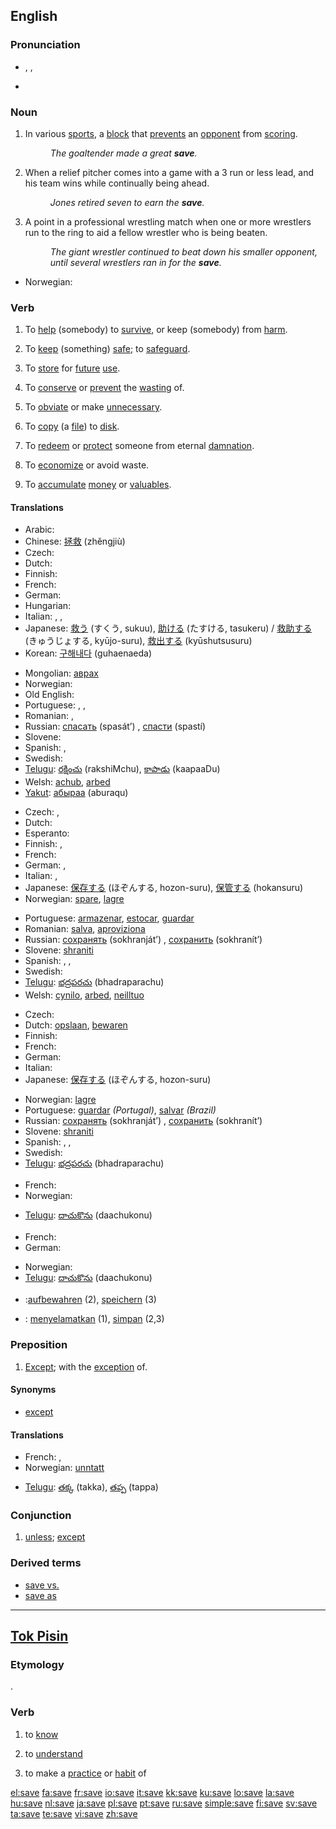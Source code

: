 ==English==

{{rank|front|France|London|578|save|length|play|remained}}

===Pronunciation===
* {{enPR|sāv}}, {{IPA|/seɪv/}}, {{SAMPA|/seIv/}}
* {{audio|en-us-save.ogg|Audio (US)}}
*: {{rhymes|eɪv}}

===Noun===
{{en-noun}}

# In various [[sport]]s, a [[block]] that [[prevent]]s an [[opponent]] from [[scoring]].
#: ''The goaltender made a great '''save'''.''
# {{baseball}} When a relief pitcher comes into a game with a 3 run or less lead, and his team wins while continually being ahead.
#: ''Jones retired seven to earn the '''save'''.''
# {{context|professional wrestling|slang}} A point in a professional wrestling match when one or more wrestlers run to the ring to aid a fellow wrestler who is being beaten.
#: ''The giant wrestler continued to beat down his smaller opponent, until several wrestlers ran in for the '''save'''.''

{{trans-top|block that prevents an opponent from scoring}}
* Norwegian: {{t|no|redning}}
{{trans-mid}}
{{trans-bottom}}

===Verb===
{{en-verb|sav|ing}}

# {{transitive}} To [[help]] (somebody) to [[survive]], or keep (somebody) from [[harm]].
# {{transitive}} To [[keep]] (something) [[safe]]; to [[safeguard]].
# {{transitive}} To [[store]] for [[future]] [[use]].
# {{transitive}} To [[conserve]] or [[prevent]] the [[waste|wasting]] of.
# {{transitive}} To [[obviate]] or make [[unnecessary]].
# {{context|transitive|computing}} To [[copy]] (a [[file]]) to [[disk]].
# {{context|transitive|theology}} To [[redeem]] or [[protect]] someone from eternal [[damnation]].
# {{intransitive}} To [[economize]] or avoid waste.
# {{context|transitive|and|intransitive}} To [[accumulate]] [[money]] or [[valuable]]s.

====Translations====
{{trans-top|to help someone to survive}}
* Arabic: {{Arab|[[انقذ]]}} {{IPAchar|(’ánqth)}}
* Chinese: [[拯救]] (zhěngjiù)
* Czech: {{t-|cs|zachránit}}
* Dutch: {{t+|nl|redden}}
* Finnish: {{t-|fi|säästää}}
* French: {{t+|fr|sauver}}
* German: {{t+|de|retten}}
* Hungarian: {{t+|hu|megment}}
* Italian: {{t+|it|aiutare}}, {{t+|it|salvare}}, {{t+|it|soccorrere}}
* Japanese: [[救う]] (すくう, sukuu), [[助ける]] (たすける, tasukeru) / [[救助する]] (きゅうじょする, kyūjo-suru), [[救出する]] (kyūshutsusuru)
* Korean: [[구해내다]] (guhaenaeda)
{{trans-mid}}
* Mongolian: [[аврах]]
* Norwegian: {{t-|no|redde}}
*Old English: {{t-|ang|nerian|xs=Old English}}
* Portuguese: {{t+|pt|ajudar}}, {{t+|pt|salvar}}, {{t+|pt|socorrer}}
* Romanian: {{t+|ro|ajuta}}, {{t-|ro|salva}}
* Russian: [[спасать]] (spasát’) {{impf}}, [[спасти]] (spastí) {{pf}}
* Slovene: {{t+|sl|rešiti}}
* Spanish: {{t-|es|salvar}}, {{t-|es|rescatar}}
* Swedish: {{t+|sv|rädda}}
* [[Telugu]]: [[రక్షించు]] (rakshiMchu), [[కాపాడు]] (kaapaaDu)
* Welsh: [[achub]], [[arbed]]
* [[Yakut]]: [[абыраа]] (aburaqu)
{{trans-bottom}}

{{trans-top|store for future use}}
* Czech: {{t-|cs|uložit}}, {{t-|cs|spořit}}
* Dutch: {{t+|nl|sparen}}
* Esperanto: {{t-|eo|ŝpari|xs=Esperanto}}
* Finnish: {{t-|fi|säästää}}, {{t-|fi|säilyttää}}
* French: {{t+|fr|épargner}}
* German: {{t-|de|sichern}}, {{t+|de|speichern}}
* Italian: {{t+|it|salvare}}, {{t+|it|immagazzinare}}
* Japanese: [[保存する]] (ほぞんする, hozon-suru), [[保管する]] (hokansuru)
* Norwegian: [[spare]], [[lagre]]
{{trans-mid}}
* Portuguese: [[armazenar]], [[estocar]], [[guardar]]
* Romanian: [[salva]], [[aproviziona]]
* Russian: [[сохранять]] (sokhranját’) {{impf}}, [[сохранить]] (sokhranít’) {{pf}}
* Slovene: [[shraniti]]
* Spanish: {{t+|es|ahorrar}}, {{t-|es|guardar}}, {{t-|es|reservar}}
* Swedish: {{t+|sv|spara}}
* [[Telugu]]: [[భద్రపరచు]] (bhadraparachu)
* Welsh: [[cynilo]], [[arbed]], [[neilltuo]]
{{trans-bottom}}

{{trans-top|computing}}
* Czech: {{t-|cs|uložit}}
* Dutch: [[opslaan]], [[bewaren]]
* Finnish: {{t+|fi|tallentaa}}
* French: {{t+|fr|sauvegarder}}
* German: {{t+|de|speichern}}
* Italian: {{t+|it|salvare}}
* Japanese: [[保存する]] (ほぞんする, hozon-suru)
{{trans-mid}}
* Norwegian: [[lagre]]
* Portuguese: [[guardar]] ''(Portugal)'', [[salvar]] ''(Brazil)''
* Russian: [[сохранять]] (sokhranját’) {{impf}}, [[сохранить]] (sokhranít’) {{pf}}
* Slovene: [[shraniti]]
* Spanish: {{t-|es|archivar}}, {{t-|es|guardar}}, {{t-|es|salvar}}
* Swedish: {{t+|sv|spara}}
* [[Telugu]]: [[భద్రపరచు]] (bhadraparachu)
{{trans-bottom}}
{{trans-top|economize}}
* French: {{t+|fr|économiser}}
* Norwegian: {{t-|no|spare}}
{{trans-mid}}
* [[Telugu]]: [[దాచుకొను]] (daachukonu)
{{trans-bottom}}

{{trans-top|accumulate money}}
* French: {{t+|fr|épargner}}
* German: {{t+|de|sparen}}
{{trans-mid}}
* Norwegian: {{t-|no|spare}}
* [[Telugu]]: [[దాచుకొను]] (daachukonu)
{{trans-bottom}}

{{checktrans-top}}
* {{ttbc|German}}:[[aufbewahren]] (2), [[speichern]] (3)
* {{ttbc|Indonesian}}: [[selamat|menyelamatkan]] (1), [[simpan]] (2,3)
{{checktrans-bottom}}

===Preposition===
{{en-prep}}

# [[except|Except]]; with the [[exception]] of.

====Synonyms====
* {{sense|with the exception of}} [[except]]

====Translations====
{{trans-top|except, with the exception of}}
* French: {{t+|fr|sauf}}, {{t+|fr|hormis}}
* Norwegian: [[unntatt]]
{{trans-mid}}
* [[Telugu]]: [[తక్క]] (takka), [[తప్ప]] (tappa)
{{trans-bottom}}

===Conjunction===
{{en-conj}}

# {{dated}} [[unless]]; [[except]]

===Derived terms===
* [[save vs.]]
* [[save as]]

----

==[[Tok Pisin]]==

===Etymology===
{{Pg.|tpi}} {{term|sabe||know|lang=pt}}.

===Verb===
{{infl|tpi|verb}}

# {{transitive}} to [[know]]
# {{transitive}} to [[understand]]
# {{transitive}} to make a [[practice]] or [[habit]] of

[[el:save]]
[[fa:save]]
[[fr:save]]
[[io:save]]
[[it:save]]
[[kk:save]]
[[ku:save]]
[[lo:save]]
[[la:save]]
[[hu:save]]
[[nl:save]]
[[ja:save]]
[[pl:save]]
[[pt:save]]
[[ru:save]]
[[simple:save]]
[[fi:save]]
[[sv:save]]
[[ta:save]]
[[te:save]]
[[vi:save]]
[[zh:save]]
